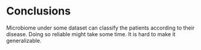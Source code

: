 # Conclusions

Microbiome under some dataset can classify the patients according to their disease.
Doing so reliable might take some time.
It is hard to make it generalizable.

